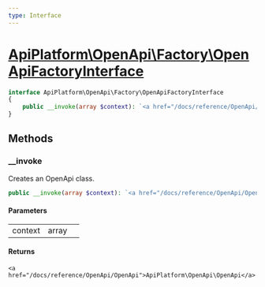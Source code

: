```yaml
---
type: Interface
---
```


# [ApiPlatform\OpenApi\Factory\OpenApiFactoryInterface](/docs/reference/OpenApi/Factory/OpenApiFactoryInterface)



```php
interface ApiPlatform\OpenApi\Factory\OpenApiFactoryInterface
{
    public __invoke(array $context): `<a href="/docs/reference/OpenApi/OpenApi">ApiPlatform\OpenApi\OpenApi</a>`
}
```
## Methods

### __invoke

Creates an OpenApi class.

```php
public __invoke(array $context): `<a href="/docs/reference/OpenApi/OpenApi">ApiPlatform\OpenApi\OpenApi</a>`
```

#### Parameters

<table><tbody>
<tr><td>context</td><td>array</td><td></td></tr>
</tbody>
</table>

#### Returns

`<a href="/docs/reference/OpenApi/OpenApi">ApiPlatform\OpenApi\OpenApi</a>`
